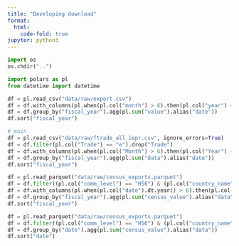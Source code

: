 ```yaml
---
title: "Developing download"
format:
  html:
    code-fold: true
jupyter: python3
---
```


```python
import os
os.chdir("..")
```

```python
import polars as pl
from datetime import datetime
```

```python
df = pl.read_csv("data/raw/export.csv")
df = df.with_columns(pl.when(pl.col("month") > 6).then(pl.col("year") + 1).otherwise(pl.col("year")).alias("fiscal_year"))
df = df.group_by("fiscal_year").agg(pl.sum("value").alias("date"))
df.sort("fiscal_year")
```

```python
# main
df = pl.read_csv("data/raw/ftrade_all_iepr.csv", ignore_errors=True)
df = df.filter(pl.col("Trade") == "e").drop("Trade")
df = df.with_columns(pl.when(pl.col("Month") > 6).then(pl.col("Year") + 1).otherwise(pl.col("Year")).alias("fiscal_year"))
df = df.group_by("fiscal_year").agg(pl.sum("data").alias("date"))
df.sort("fiscal_year")
```

```python
df = pl.read_parquet("data/raw/census_exports.parquet")
df = df.filter((pl.col("comm_level") == "HS6") & (pl.col("country_name") == "TOTAL FOR ALL COUNTRIES"))
df = df.with_columns(pl.when(pl.col("date").dt.year() > 6).then(pl.col("date").dt.year() + 1).otherwise(pl.col("date").dt.year()).alias("fiscal_year"))
df = df.group_by("fiscal_year").agg(pl.sum("census_value").alias("data"))
df.sort("fiscal_year")
```

```python
df = pl.read_parquet("data/raw/census_exports.parquet")
df = df.filter((pl.col("comm_level") == "HS6") & (pl.col("country_name") == "TOTAL FOR ALL COUNTRIES"))
df = df.group_by("date").agg(pl.sum("census_value").alias("data"))
df.sort("date")
```
